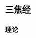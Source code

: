 = 三焦经 =

== 理论 ==
{{{class="brush:text"
晚上9:00~11:00【三焦经，少喝水】

《亥时》气血流至三焦经，称为「手少阳三焦经」，掌管人体诸气通往各脏腑，是为人体血气运行的要道，特别是人体上肢，
以及排水的肾脏均属三焦经掌管范畴；此时阴盛，要安五脏以利睡眠，注意睡眠时不要特别压迫到某侧的手部，容易水肿的人睡前不宜多喝水。

关键点——肩窝
用力按压肩窝处，不仅能调节全身体液循环、增强免疫力，还能刺激大脑皮层、放松神经，改善头痛、
耳鸣、目痛、咽喉痛等身体不适。洗澡时利用热水柱按摩肩窝也是不错的方式。
}}}

{{http:pic/三焦经.jpg}}
